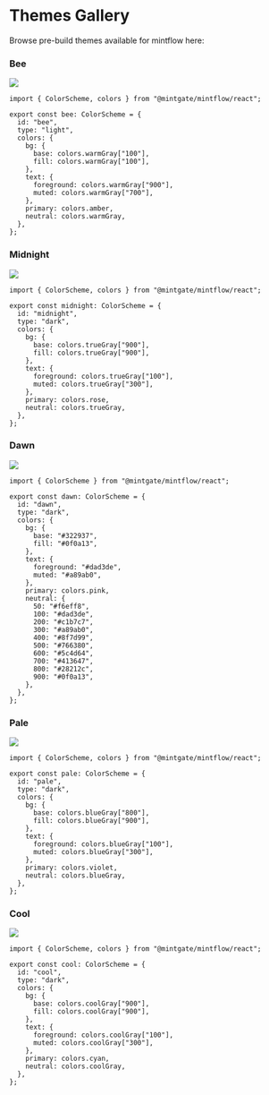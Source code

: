 # Themes Gallery

Browse pre-build themes available for mintflow here:


### Bee

![](themes/bee.png)

```tsx
import { ColorScheme, colors } from "@mintgate/mintflow/react";

export const bee: ColorScheme = {
  id: "bee",
  type: "light",
  colors: {
    bg: {
      base: colors.warmGray["100"],
      fill: colors.warmGray["100"],
    },
    text: {
      foreground: colors.warmGray["900"],
      muted: colors.warmGray["700"],
    },
    primary: colors.amber,
    neutral: colors.warmGray,
  },
};
```

### Midnight

![](themes/midnight.png)

```tsx
import { ColorScheme, colors } from "@mintgate/mintflow/react";

export const midnight: ColorScheme = {
  id: "midnight",
  type: "dark",
  colors: {
    bg: {
      base: colors.trueGray["900"],
      fill: colors.trueGray["900"],
    },
    text: {
      foreground: colors.trueGray["100"],
      muted: colors.trueGray["300"],
    },
    primary: colors.rose,
    neutral: colors.trueGray,
  },
};
```

### Dawn

![](themes/dawn.png)

```tsx
import { ColorScheme } from "@mintgate/mintflow/react";

export const dawn: ColorScheme = {
  id: "dawn",
  type: "dark",
  colors: {
    bg: {
      base: "#322937",
      fill: "#0f0a13",
    },
    text: {
      foreground: "#dad3de",
      muted: "#a89ab0",
    },
    primary: colors.pink,
    neutral: {
      50: "#f6eff8",
      100: "#dad3de",
      200: "#c1b7c7",
      300: "#a89ab0",
      400: "#8f7d99",
      500: "#766380",
      600: "#5c4d64",
      700: "#413647",
      800: "#28212c",
      900: "#0f0a13",
    },
  },
};
```

### Pale

![](themes/pale.png)

```tsx
import { ColorScheme, colors } from "@mintgate/mintflow/react";

export const pale: ColorScheme = {
  id: "pale",
  type: "dark",
  colors: {
    bg: {
      base: colors.blueGray["800"],
      fill: colors.blueGray["900"],
    },
    text: {
      foreground: colors.blueGray["100"],
      muted: colors.blueGray["300"],
    },
    primary: colors.violet,
    neutral: colors.blueGray,
  },
};
```

### Cool

![](themes/cool.png)

```tsx
import { ColorScheme, colors } from "@mintgate/mintflow/react";

export const cool: ColorScheme = {
  id: "cool",
  type: "dark",
  colors: {
    bg: {
      base: colors.coolGray["900"],
      fill: colors.coolGray["900"],
    },
    text: {
      foreground: colors.coolGray["100"],
      muted: colors.coolGray["300"],
    },
    primary: colors.cyan,
    neutral: colors.coolGray,
  },
};
```
